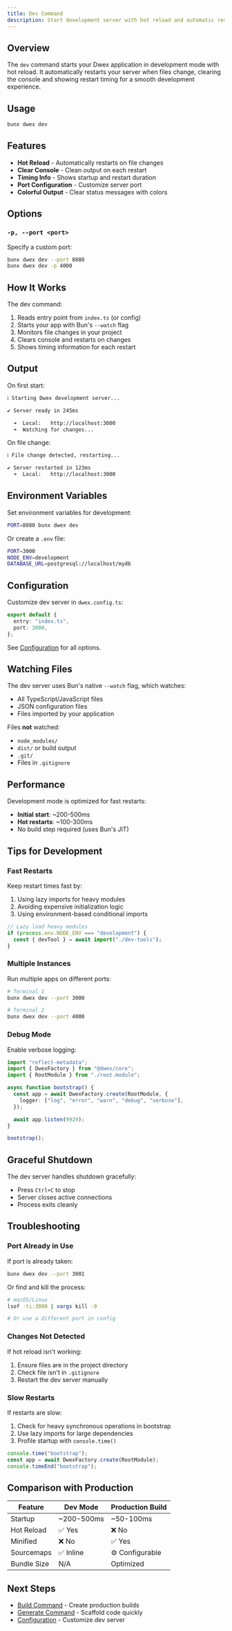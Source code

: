 ```yaml
---
title: Dev Command
description: Start development server with hot reload and automatic restarts
---
```


## Overview

The `dev` command starts your Dwex application in development mode with hot reload. It automatically restarts your server when files change, clearing the console and showing restart timing for a smooth development experience.

## Usage

```bash
bunx dwex dev
```

## Features

- **Hot Reload** - Automatically restarts on file changes
- **Clear Console** - Clean output on each restart
- **Timing Info** - Shows startup and restart duration
- **Port Configuration** - Customize server port
- **Colorful Output** - Clear status messages with colors

## Options

### `-p, --port <port>`

Specify a custom port:

```bash
bunx dwex dev --port 8080
bunx dwex dev -p 4000
```

## How It Works

The dev command:

1. Reads entry point from `index.ts` (or config)
2. Starts your app with Bun's `--watch` flag
3. Monitors file changes in your project
4. Clears console and restarts on changes
5. Shows timing information for each restart

## Output

On first start:

```bash
ℹ Starting Dwex development server...

✔ Server ready in 245ms

  ➜  Local:   http://localhost:3000
  ➜  Watching for changes...
```

On file change:

```bash
ℹ File change detected, restarting...

✔ Server restarted in 123ms
  ➜  Local:   http://localhost:3000
```

## Environment Variables

Set environment variables for development:

```bash
PORT=8080 bunx dwex dev
```

Or create a `.env` file:

```bash title=".env"
PORT=3000
NODE_ENV=development
DATABASE_URL=postgresql://localhost/mydb
```

## Configuration

Customize dev server in `dwex.config.ts`:

```typescript
export default {
  entry: "index.ts",
  port: 3000,
};
```

See [Configuration](/docs/cli/configuration) for all options.

## Watching Files

The dev server uses Bun's native `--watch` flag, which watches:

- All TypeScript/JavaScript files
- JSON configuration files
- Files imported by your application

Files **not** watched:
- `node_modules/`
- `dist/` or build output
- `.git/`
- Files in `.gitignore`

## Performance

Development mode is optimized for fast restarts:

- **Initial start**: ~200-500ms
- **Hot restarts**: ~100-300ms
- No build step required (uses Bun's JIT)

## Tips for Development

### Fast Restarts

Keep restart times fast by:

1. Using lazy imports for heavy modules
2. Avoiding expensive initialization logic
3. Using environment-based conditional imports

```typescript
// Lazy load heavy modules
if (process.env.NODE_ENV === "development") {
  const { devTool } = await import("./dev-tools");
}
```

### Multiple Instances

Run multiple apps on different ports:

```bash
# Terminal 1
bunx dwex dev --port 3000

# Terminal 2
bunx dwex dev --port 4000
```

### Debug Mode

Enable verbose logging:

```typescript title="index.ts"
import "reflect-metadata";
import { DwexFactory } from "@dwex/core";
import { RootModule } from "./root.module";

async function bootstrap() {
  const app = await DwexFactory.create(RootModule, {
    logger: ["log", "error", "warn", "debug", "verbose"],
  });

  await app.listen(9929);
}

bootstrap();
```

## Graceful Shutdown

The dev server handles shutdown gracefully:

- Press `Ctrl+C` to stop
- Server closes active connections
- Process exits cleanly

## Troubleshooting

### Port Already in Use

If port is already taken:

```bash
bunx dwex dev --port 3001
```

Or find and kill the process:

```bash
# macOS/Linux
lsof -ti:3000 | xargs kill -9

# Or use a different port in config
```

### Changes Not Detected

If hot reload isn't working:

1. Ensure files are in the project directory
2. Check file isn't in `.gitignore`
3. Restart the dev server manually

### Slow Restarts

If restarts are slow:

1. Check for heavy synchronous operations in bootstrap
2. Use lazy imports for large dependencies
3. Profile startup with `console.time()`

```typescript
console.time("bootstrap");
const app = await DwexFactory.create(RootModule);
console.timeEnd("bootstrap");
```

## Comparison with Production

| Feature | Dev Mode | Production Build |
|---------|----------|------------------|
| Startup | ~200-500ms | ~50-100ms |
| Hot Reload | ✅ Yes | ❌ No |
| Minified | ❌ No | ✅ Yes |
| Sourcemaps | ✅ Inline | ⚙️ Configurable |
| Bundle Size | N/A | Optimized |

## Next Steps

- [Build Command](/docs/cli/build) - Create production builds
- [Generate Command](/docs/cli/generate) - Scaffold code quickly
- [Configuration](/docs/cli/configuration) - Customize dev server

